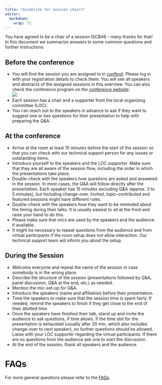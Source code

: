 ```yaml
---
title: "Guideline for session chairs"
editor: 
  markdown: 
    wrap: 72
---
```


You have agreed to be a chair of a session ISCB46 - many thanks for that! In this document we summarize answers to some common questions and further instructions. 

## Before the conference

* You will find the session you are assigned to in [conftool](https://www.conftool.org/iscb2025). Please log in with your registration details to check them. You will see all speakers and abstracts of the assigned sessions in this overview. You can also check the conference program on the [conference website](index.html):  
[![](img/guidance/chairs-info.png)](https://www.conftool.org/iscb2025/index.php?page=showModerator)
* Each session has a chair and a supporter from the local organizing committee (LOC). 
* You can reach out to the speakers in advance to ask if they want to suggest one or two questions for their presentation to help with preparing the Q&A.

## At the conference

*	Arrive at the room at least 10 minutes before the start of the session so that you can check with our technical support person for any issues or outstanding items.
*	Introduce yourself to the speakers and the LOC supporter. Make sure that they are all aware of the session flow, including the order in which the presentations take place.
*	Double-check with the speakers how questions are asked and answered in the session. In most cases, the Q&A will follow directly after the presentation. Each speaker has 15 minutes excluding Q&A (approx. 3 to 5 minutes), but including change-over. Invited, topic-contributed and featured sessions might have different rules.
*	Double-check with the speakers how they want to be reminded about the timing during their talks. It is usually easiest to sit at the front and raise your hand to do this. 
*	Please make sure that mics are used by the speakers and the audience if available.
*	It might be necessary to repeat questions from the audience and from virtual participants if the room setup does not allow interaction. Our technical support team will inform you about the setup.


## During the Session

* Welcome everyone and repeat the name of the session in case somebody is in the wrong place.
* Describe the structure of the session (presentations followed by Q&A, panel discussion, Q&A at the end, etc.) as needed.
* Mention the mic-set-up for Q&A.
* Introduce the speakers (name and affiliation) before their presentation.
* Time the speakers to make sure that the session time is spent fairly. If needed, remind the speakers to finish if they get close to the end of their allotted time. 
* Once the speakers have finished their talk, stand up and invite the audience to ask questions, if time allows. If the time slot for the presentation is exhausted (usually after 20 min, which also includes change-over to next speaker), no further questions should be allowed. Liaise with your LOC supporter regarding the virtual participants. If there are no questions from the audience ask one to start the discussion. 
* At the end of the session, thank all speakers and the audience.

# FAQs

For more general questions please refer to the [FAQs](faq.html).
